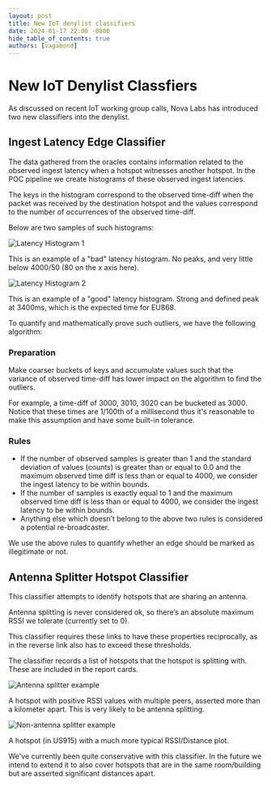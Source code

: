 ```yaml
---
layout: post
title: New IoT denylist classifiers
date: 2024-01-17 22:00 -0800
hide_table_of_contents: true
authors: [vagabond]
---
```


# New IoT Denylist Classfiers

As discussed on recent IoT working group calls, Nova Labs has introduced two
new classifiers into the denylist.

## Ingest Latency Edge Classifier

The data gathered from the oracles contains information related to the observed
ingest latency when a hotspot witnesses another hotspot. In the POC pipeline we
create histograms of these observed ingest latencies.

The keys in the histogram correspond to the observed time-diff when the packet
was received by the destination hotspot and the values correspond to the number
of occurrences of the observed time-diff.

Below are two samples of such histograms:

![Latency Histogram 1](histogram1.png)

This is an example of a "bad" latency histogram. No peaks, and very little below
4000/50 (80 on the x axis here).

![Latency Histogram 2](histogram2.png)

This is an example of a "good" latency histogram. Strong and defined peak at
3400ms, which is the expected time for EU868.

To quantify and mathematically prove such outliers, we have the
following algorithm:

### Preparation

Make coarser buckets of keys and accumulate values such that the variance of
observed time-diff has lower impact on the algorithm to find the outliers.

For example, a time-diff of 3000, 3010, 3020 can be bucketed as 3000. Notice
that these times are 1/100th of a millisecond thus it's reasonable to make this
assumption and have some built-in tolerance.

### Rules 

 * If the number of observed samples is greater than 1 and the standard deviation
   of values (counts) is greater than or equal to 0.0 and the maximum observed
   time diff is less than or equal to 4000, we consider the ingest latency to be
   within bounds.
 * If the number of samples is exactly equal to 1 and the maximum observed time
   diff is less than or equal to 4000, we consider the ingest latency to be
   within bounds.
 * Anything else which doesn’t belong to the above two rules is considered a
   potential re-broadcaster.

We use the above rules to quantify whether an edge should be marked as
illegitimate or not.

## Antenna Splitter Hotspot Classifier

This classifier attempts to identify hotspots that are sharing an antenna.

Antenna splitting is never considered ok, so there’s an absolute maximum RSSI
we tolerate (currently set to 0).

This classifier requires these links to have these properties reciprocally, as
in the reverse link also has to exceed these thresholds.

The classifier records a list of hotspots that the hotspot is splitting with.
These are included in the report cards.

![Antenna splitter example](splitter1.png)

A hotspot with positive RSSI values with multiple peers, asserted more than a
kilometer apart. This is very likely to be antenna splitting.


![Non-antenna splitter example](splitter2.png)

A hotspot (in US915) with a much more typical RSSI/Distance plot.

We've currently been quite conservative with this classifier. In the future we
intend to extend it to also cover hotspots that are in the same room/building
but are asserted significant distances apart.
